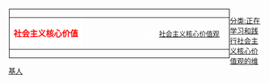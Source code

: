 <div style="float:left; border:solid 1px #000; margin:1px; ">
{|cellspacing="0" style="width:238px; height:45px; background:#FF0000;"
|style="width:80x; color:#f00; background:#fff;text-align:center;"|'''社会主义核心价值'''
|style="font-size:10pt; padding:4pt; color:#fff; text-align:left;"|这个用户正在学习和践行[[社会主义核心价值观]]。
|}</div>[[分类:正在学习和践行社会主义核心价值观的维基人]]
